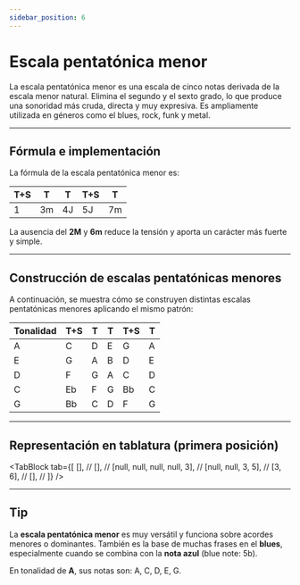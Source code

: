 ```yaml
---
sidebar_position: 6
---
```



# Escala pentatónica menor

La escala pentatónica menor es una escala de cinco notas derivada de la escala menor natural. Elimina el segundo y el sexto grado, lo que produce una sonoridad más cruda, directa y muy expresiva. Es ampliamente utilizada en géneros como el blues, rock, funk y metal.

---

## Fórmula e implementación

La fórmula de la escala pentatónica menor es:

| T+S | T   | T   | T+S | T   |
| --- | --- | --- | --- | --- |
| 1   | 3m  | 4J  | 5J  | 7m  |

La ausencia del **2M** y **6m** reduce la tensión y aporta un carácter más fuerte y simple.

---

## Construcción de escalas pentatónicas menores

A continuación, se muestra cómo se construyen distintas escalas pentatónicas menores aplicando el mismo patrón:

| Tonalidad | T+S | T   | T   | T+S | T   |
| --------- | --- | --- | --- | --- | --- |
| A         | C   | D   | E   | G   | A   |
| E         | G   | A   | B   | D   | E   |
| D         | F   | G   | A   | C   | D   |
| C         | Eb  | F   | G   | Bb  | C   |
| G         | Bb  | C   | D   | F   | G   |

---

## Representación en tablatura (primera posición)

<TabBlock
  tab={[
    [], //
    [], //
    [null, null, null, null, 3], //
    [null, null, 3, 5], //
    [3, 6], //
    [], //
  ]}
/>

---

## Tip

La **escala pentatónica menor** es muy versátil y funciona sobre acordes menores o dominantes. También es la base de muchas frases en el **blues**, especialmente cuando se combina con la **nota azul** (blue note: 5b).

En tonalidad de **A**, sus notas son: A, C, D, E, G.

<DonateButton />
